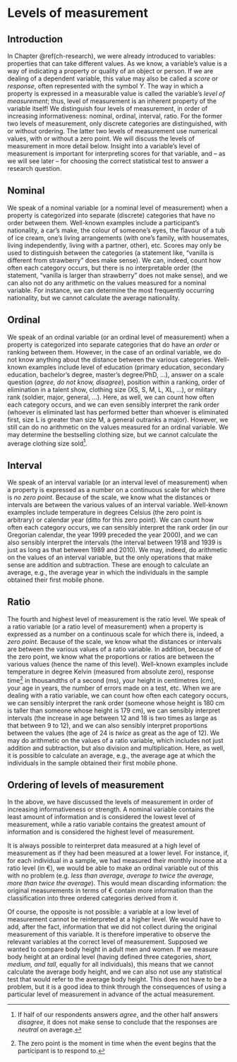 # Levels of measurement {#ch-levelsofmeasurement}

## Introduction

In Chapter \@ref(ch-research), we were already introduced to variables: properties that can take different values. As we know, a variable's value is a way of indicating a property or quality of an object or person. If we are dealing of a dependent variable, this value may also be called a *score* or *response*, often represented with the symbol $Y$. The way in which a property is expressed in a measurable value is called the variable's *level of measurement*; thus, level of measurement is an inherent property of the variable itself! We distinguish four levels of measurement, in order of increasing informativeness: nominal, ordinal, interval, ratio. For the former two levels of measurement, only discrete categories are distinguished, with or without ordering. The latter two levels of measurement use numerical values, with or without a zero point. We will discuss the levels of measurement in more detail below. Insight into a variable's level of measurement is important for interpreting scores for that variable, and -- as we will see later -- for choosing the correct statistical test to answer a research question.

## Nominal {#sec:nominal}

We speak of a nominal variable (or a nominal level of measurement) when a property is categorized into separate (discrete) categories that have no order between them. Well-known examples include a participant's nationality, a car's make, the colour of someone's eyes, the flavour of a tub of ice cream, one's living arrangements (with one's family, with housemates, living independently, living with a partner, other), etc. Scores may only be used to distinguish between the categories (a statement like, "vanilla is different from strawberry" does make sense). We can, indeed, count how often each category occurs, but there is no interpretable order (the statement, "vanilla is larger than strawberry" does not make sense), and we can also not do any arithmetic on the values measured for a nominal variable. For instance, we can determine the most frequently occurring nationality, but we cannot calculate the average nationality.


## Ordinal {#sec:ordinal}

We speak of an ordinal variable (or an ordinal level of measurement) when a property is categorized into separate categories that do have an *order* or ranking between them. However, in the case of an ordinal variable, we do not know anything about the distance between the various categories. Well-known examples include level of education (primary education, secondary education, bachelor's degree, master's degree/PhD, ...), answer on a scale question (*agree, do not know, disagree*), position within a ranking, order of elimination in a talent show, clothing size (XS, S, M, L, XL, …), or military rank (soldier, major, general, …). Here, as well, we can count how often each category occurs, and we can even sensibly interpret the rank order (whoever is eliminated last has performed better than whoever is eliminated first, size L is greater than size M, a general outranks a major). However, we still can do no arithmetic on the values measured for an ordinal variable. We may determine the bestselling clothing size, but we cannot calculate the average clothing size sold[^fn04-1].

## Interval {#sec:interval}

We speak of an interval variable (or an interval level of measurement) when a property is expressed as a number on a continuous scale for which there is *no zero point*. Because of the scale, we know what the distances or intervals are between the various values of an interval variable. Well-known examples include temperature in degrees Celsius (the zero point is arbitrary) or calendar year (ditto for this zero point). We can count how often each category occurs, we can sensibly interpret the rank order (in our Gregorian calendar, the year 1999 preceded the year 2000), and we can also sensibly interpret the intervals (the interval between 1918 and 1939 is just as long as that between 1989 and 2010). We may, indeed, do arithmetic on the values of an interval variable, but the only operations that make sense are addition and subtraction. These are enough to calculate an average, e.g., the average year in which the individuals in the sample obtained their first mobile phone.


## Ratio {#sec:ratio}

The fourth and highest level of measurement is the ratio level. We speak of a ratio variable (or a ratio level of measurement) when a property is expressed as a number on a continuous scale for which there is, indeed, a *zero point*. Because of the scale, we know what the distances or intervals are between the various values of a ratio variable. In addition, because of the zero point, we know what the proportions or ratios are between the various values (hence the name of this level). Well-known examples include temperature in degree Kelvin (measured from absolute zero), response time[^fn04-2] in thousandths of a second (ms), your height in centimetres (cm), your age in years, the number of errors made on a test, etc. When we are dealing with a ratio variable, we can count how often each category occurs, we can sensibly interpret the rank order (someone whose height is 180 cm is taller than someone whose height is 179 cm), we can sensibly interpret intervals (the increase in age between 12 and 18 is two times as large as that between 9 to 12), and we can also sensibly interpret proportions between the values (the age of 24 is *twice* as great as the age of 12). We may do arithmetic on the values of a ratio variable, which includes not just addition and subtraction, but also division and multiplication. Here, as well, it is possible to calculate an average, e.g., the average age at which the individuals in the sample obtained their first mobile phone.


## Ordering of levels of measurement {#sec:orderinglevelsofmeasurement}

In the above, we have discussed the levels of measurement in order of increasing informativeness or strength. A nominal variable contains the least amount of information and is considered the lowest level of measurement, while a ratio variable contains the greatest amount of information and is considered the highest level of measurement.

It is always possible to reinterpret data measured at a high level of measurement as if they had been measured at a lower level. For instance, if, for each individual in a sample, we had measured their monthly income at a ratio level (in €), we would be able to make an ordinal variable out of this with no problem (e.g. *less than average, average to twice the average, more than twice the average*). This would mean discarding information: the original measurements in terms of € contain more information than the classification into three ordered categories derived from it.

Of course, the opposite is not possible: a variable at a low level of measurement cannot be reinterpreted at a higher level. We would have to add, after the fact, information that we did not collect during the original measurement of this variable. It is therefore imperative to observe the relevant variables at the correct level of measurement. Supposed we wanted to compare body height  in adult men and women. If we measure body height at an ordinal level (having defined three categories, *short, medium, and tall*, equally for all individuals), this means that we cannot calculate the average body height, and we can also not use any statistical test that would refer to the average body height. This does not have to be a problem, but it is a good idea to think through the consequences of using a particular level of measurement in advance of the actual measurement.

[^fn04-1]: If half of our respondents answers *agree*, and the other half answers *disagree*, it does not make sense to conclude that the responses are *neutral* on average.

[^fn04-2]: The zero point is the moment in time when the event begins that the participant is to respond to.
